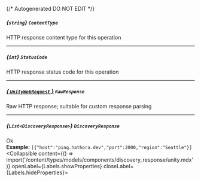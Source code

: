 {/* Autogenerated DO NOT EDIT  */}

##### *{`string`}* `ContentType`
HTTP response content type for this operation

---
##### *{`int`}* `StatusCode`
HTTP response status code for this operation

---
##### [*{ `UnityWebRequest` }*](https://docs.unity3d.com/2021.3/Documentation/ScriptReference/Networking.UnityWebRequest.html) `RawResponse`
Raw HTTP response; suitable for custom response parsing

---
##### *{`List<DiscoveryResponse>`}* `DiscoveryResponse`
Ok
<br/>
**Example:** `[{"host":"ping.hathora.dev","port":2000,"region":"Seattle"}]`
<Collapsible content={() => import('/content/types/models/components/discovery_response/unity.mdx')} openLabel={Labels.showProperties} closeLabel={Labels.hideProperties}>
</Collapsible>


